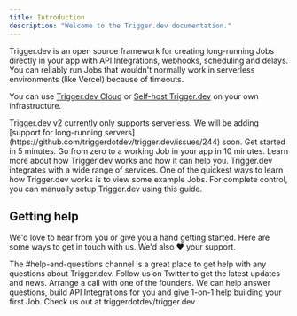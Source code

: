 ```yaml
---
title: Introduction
description: "Welcome to the Trigger.dev documentation."
---
```


Trigger.dev is an open source framework for creating long-running Jobs directly in your app with API Integrations, webhooks, scheduling and delays. You can reliably run Jobs that wouldn't normally work in serverless environments (like Vercel) because of timeouts.

You can use [Trigger.dev Cloud](https://cloud.trigger.dev) or [Self-host Trigger.dev](/documentation/guides/self-hosting) on your own infrastructure.

<Note>
  Trigger.dev v2 currently only supports serverless. We will be adding [support for long-running
  servers](https://github.com/triggerdotdev/trigger.dev/issues/244) soon.
</Note>

<CardGroup>
  <Card title="Quick start guides" icon="person-running-fast" href="quickstarts/frameworks">
    Get started in 5 minutes.
  </Card>
  <Card title="Video walkthrough" icon="video" href="/documentation/guides/video-walkthrough">
    Go from zero to a working Job in your app in 10 minutes.
  </Card>
  <Card
    title="What is Trigger.dev"
    icon="wand-magic-sparkles"
    href="/documentation/concepts/what-is-triggerdotdev"
  >
    Learn more about how Trigger.dev works and how it can help you.
  </Card>
  <Card title="Integrations" icon="grid-2" href="/integrations">
    Trigger.dev integrates with a wide range of services.
  </Card>
  <Card title="Examples" icon="slot-machine" href="/examples">
    One of the quickest ways to learn how Trigger.dev works is to view some example Jobs.
  </Card>
  <Card title="Manual Setup" icon="book-sparkles" href="guides/manual">
    For complete control, you can manually setup Trigger.dev using this guide.
  </Card>
</CardGroup>

## Getting help

We'd love to hear from you or give you a hand getting started. Here are some ways to get in touch with us. We'd also ❤️ your support.

<CardGroup>
  <Card
    title="Join our Discord server"
    icon="discord"
    href="https://discord.gg/kA47vcd8P6"
    color="#5865F2"
  >
    The #help-and-questions channel is a great place to get help with any questions about
    Trigger.dev.
  </Card>
  <Card
    title="Follow us on Twitter"
    icon="twitter"
    href="https://twitter.com/triggerdotdev"
    color="#1DA1F2"
  >
    Follow us on Twitter to get the latest updates and news.
  </Card>
  <Card title="Schedule a call" icon="phone" href="https://cal.com/team/triggerdotdev/support">
    Arrange a call with one of the founders. We can help answer questions, build API Integrations
    for you and give 1-on-1 help building your first Job.
  </Card>
  <Card
    title="Give us a star on GitHub"
    icon="star"
    href="https://github.com/triggerdotdev/trigger.dev"
    color="#fbbf24"
  >
    Check us out at triggerdotdev/trigger.dev
  </Card>
</CardGroup>
